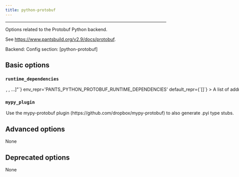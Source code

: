 ```yaml
---
title: python-protobuf
---
```



---


Options related to the Protobuf Python backend.

See https://www.pantsbuild.org/v2.9/docs/protobuf.

Backend: <span className="color--primary"></span>
Config section: <span className="color--primary">[python-protobuf]</span>

<span className={styles.options}>

## Basic options


### `runtime_dependencies`

<Option
  cli_repr={`--python-protobuf-runtime-dependencies="[<target_option>, <target_option>, ...]"`}
  env_repr='PANTS_PYTHON_PROTOBUF_RUNTIME_DEPENDENCIES'
  default_repr={`[]`}
>

A list of addresses to `python_requirement` targets for the runtime dependencies needed for generated Python code to work. For example, `['3rdparty/python:protobuf', '3rdparty/python:grpcio']`. These dependencies will be automatically added to every `protobuf_sources` target

</Option>

### `mypy_plugin`

<Option
  cli_repr={`--[no-]python-protobuf-mypy-plugin`}
  env_repr='PANTS_PYTHON_PROTOBUF_MYPY_PLUGIN'
  default_repr={`False`}
>

Use the `mypy-protobuf` plugin (https://github.com/dropbox/mypy-protobuf) to also generate .pyi type stubs.

</Option>

## Advanced options

None

## Deprecated options

None


</span>
